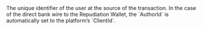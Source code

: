   

  
<ResponseField name="AuthorId" type="string" default="">    
The unique identifier of the user at the source of the transaction.  
In the case of the direct bank wire to the Repudiation Wallet, the `AuthorId` is automatically set to the platform’s `ClientId`.   

<Expandable title="properties">  

</Expandable> 
</ResponseField>